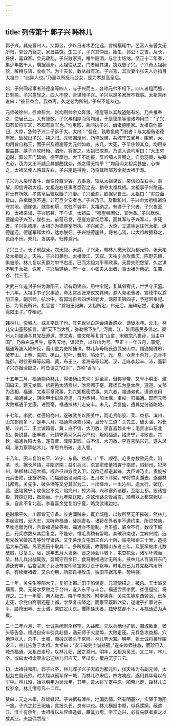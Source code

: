 ```yaml
---
---
---
```

title: 列传第十 郭子兴 韩林儿
---

郭子兴，其先曹州人。父郭公，少以日者术游定远，言祸福辄中。邑富人有瞽女无所归，郭公乃娶之，家日益饶。生三子，子兴其仲出。始生，郭公卜之吉。及长，任侠，喜宾客。会元政乱，子兴散家资，椎牛酾酒，与壮士结纳。至正十二年春，集少年数千人，袭据濠州。太祖往从之。门者疑其谍，执以告子兴。子兴奇太祖状貌，解缚与语，收帐下。为十夫长，数从战有功。子兴喜，其次妻小张夫人亦指目太祖曰：“此异人也。”乃妻以所抚马公女，是为孝慈高皇后。

始，子兴同起事者孙德崖等四人，与子兴而五，各称元帅不相下。四人者粗而戆，日剽掠，子兴意轻之。四人不悦，合谋倾子兴。子兴以是多家居不视事。太祖乘闲说曰：“彼日益合，我益离，久之必为所制。”子兴不能从也。

元师破徐州，徐帅彭大、赵均用帅余众奔濠。德崖等以其故盗魁有名，乃共推奉之，使居己上。大有智数，子兴与相厚而薄均用。于是德崖等谮诸均用曰：“子兴知有彭将军耳，不知有将军也。”均用怒，乘间执子兴，幽诸德崖家。太祖自他部归，大惊，急帅子兴二子诉于大。大曰：“吾在，孰敢鱼肉而翁者１与太祖偕诣德崖家，破械出子兴，挟之归。元师围濠州，乃释故憾，共城守五阅月。围解，大、均用皆自称王，而子兴及德崖等为元帅如故。未几，大死，子早住领其众。均用专狠益甚，挟子兴攻盱眙、泗州，将害之。太祖已取滁，乃遣人说均用曰：“大王穷迫时，郭公开门延纳，德至厚也。大王不能报，反听细人言图之，自剪羽翼，失豪杰心，窃为大王不龋且其部曲犹众，杀之得无悔乎？”均用闻太祖兵甚盛，心惮之，太祖又使人赂其左右，子兴用是得免，乃将其所部万余就太祖于滁。

子兴为人枭悍善斗，而性悻直少容。方事急，辄从太祖谋议，亲信如左右手。事解，即信谗疏太祖。太祖左右任事者悉召之去，稍夺太祖兵柄。太祖事子兴愈谨。将士有所献，孝慈皇后辄以贻子兴妻。子兴至滁，欲据以自王。太祖曰：“滁四面皆山，舟楫商旅不通，非可旦夕安者也。”子兴乃已。及取和州，子兴命太祖统诸将守其地。德崖饥，就食和境，求驻军城中，太祖纳之。有谗于子兴者。子兴夜至和，太祖来谒，子兴怒甚，不与语。太祖曰：“德崖尝困公，宜为备。”子兴默然。德崖闻子兴至，谋引去。前营已发，德崖方留视后军，而其军与子兴军斗，多死者。子兴执德崖，太祖亦为德崖军所执。子兴闻之，大惊，立遣徐达往代太祖，纵德崖还。德崖军释太祖，达亦脱归。子兴憾德崖甚，将甘心焉，以太祖故强释之，邑邑不乐。未几，发病卒，归葬滁州。

子兴三子。长子前战死，次天叙、天爵。子兴死，韩林儿檄天叙为都元帅，张天祐及太祖副之。天祐，子兴妇弟也。太祖渡江，天叙、天祐引兵攻集庆，陈野先叛，俱被杀。林儿复以天爵为中书右丞。已而太祖为平章政事。天爵失职怨望，久之谋不利于太祖，诛死，子兴后遂绝。有一女，小张夫人出者，事太祖为惠妃，生蜀、谷、代三王。

洪武三年追封子兴为滁阳王，诏有司建庙，用中牢祀，复其邻宥氏，世世守王墓。十六年，太祖手书子兴事迹，命太常丞张来仪文其碑。滁人郭老舍者，宣德中以滁阳王亲，朝京师。弘治中，有郭琥自言四世祖老舍，滁阳王第四子，予冠带奉祀。已，为宥氏所讦。礼官言：“滁阳王祀典，太祖所定，曰无后，庙碑昭然，老舍非滁阳王子。”夺奉祀。

韩林儿，栾城人，或言李氏子也。其先世以白莲会烧香惑众，谪徙永年。元末，林儿父山童鼓妖言，谓“天下当大乱，弥勒佛下生”。河南、江、淮间愚民多信之。颍州人刘福通与其党杜遵道、罗文素、盛文郁等复言“山童，宋徽宗八世孙，当主中国”。乃杀白马黑牛，誓告天地，谋起兵，以红巾为号。至正十一年五月，事觉，福通等遽入颍州反，而山童为吏所捕诛。林儿与母杨氏逃武安山中。福通据硃皋，破罗山、上蔡、真阳、确山，犯叶、舞阳，陷汝宁、光、息，众至十余万，元兵不能御。时徐寿辉等起蕲、黄，布王三、孟海马等起湘、汉，芝麻李起丰、沛，而郭子兴亦据濠应之。时皆谓之“红军”，亦称“香军”。

十五年二月，福通物色林儿，得诸砀山夹河；迎至亳，僭称皇帝，又号小明王，建国曰宋，建元龙凤。拆鹿邑太清宫材，治宫阙于亳。尊杨氏为皇太后，遵道、文郁为丞相，福通、文素平章政事，刘六知枢密院事。刘六者，福通弟也。遵道宠用事。福通嫉之，阴命甲士挝杀遵道，自为丞相，加太保，事权一归福通。既而元师大败福通于太康，进围亳，福通挟林儿走安丰。未几，兵复盛，遣其党分道略地。

十七年，李武、崔德陷商州，遂破武关以图关中，而毛贵陷胶、莱、益都、滨州，山东郡邑多下。是年六月，福通帅众攻汴梁，且分军三道：关先生、破头潘、冯长舅、沙刘二、王士诚趋晋、冀；白不信、大刀敖、李喜喜趋关中；毛贵出山东北犯。势锐甚。田丰者，元镇守黄河义兵万户也，叛附福通，陷济宁，寻败走。其秋，福通兵陷大名，遂自曹、濮陷卫辉。白不信、大刀敖、李喜喜陷兴元，遂入凤翔，屡为察罕帖木儿、李思齐所破，走入蜀。

十八年，田丰复陷东平、济宁、东昌、益都、广平、顺德。毛贵亦数败元兵，陷清、沧，据长芦镇，寻陷济南；益引兵北，杀宣慰使董搏霄于南皮，陷蓟州，犯漷州，略柳林以逼大都。顺帝征四方兵入卫，议欲迁都避其锋，大臣谏乃止。贵旋被元兵击败，还据济南。而福通出没河南北，五月攻下汴梁，守将竹贞遁去，遂迎林儿都焉。关先生、破头潘等又分其军为二，一出绛州，一出沁州。逾太行，破辽、潞，遂陷冀宁；攻保定不克，陷完州，掠大同、兴和塞外诸郡，至陷上都，毁诸宫殿，转掠辽阳，抵高丽。十九年陷辽阳，杀懿州路总管吕震。顺帝以上都宫阙尽废，自此不复北巡。李喜喜余党复陷宁夏，略灵武诸边地。

是时承平久，川郡皆无守备。长吏闻贼来，辄弃城遁，以故所至无不摧破。然林儿本起盗贼，无大志，又听命福通，徒拥虚名。诸将在外者率不遵约束，所过焚劫，至啖老弱为粮，且皆福通故等夷，福通亦不能制。兵虽盛，威令不行。数攻下城邑，元兵亦数从其后复之，不能守。惟毛贵稍有智略。其破济南也，立宾兴院，选用元故官姬宗周等分守诸路。又于莱州立屯田三百六十所，每屯相距三十里，造挽运大车百辆，凡官民田十取其二。多所规画，故得据山东者三年。及察罕帖木儿数破贼，尽复关、陇，是年五月大发秦、晋之师会汴城下，屯杏花营，诸军环城而垒。林儿兵出战辄败，婴城守百余日，食将荆福通计无所出，挟林儿从百骑开东门遁还安丰，后宫官属子女及符玺印章宝货尽没于察罕。时毛贵已为其党赵均用所杀，有续继祖者，又杀均用，所部自相攻击。独田丰据东平，势稍强。

二十年，关先生等陷大宁，复犯上都。田丰陷保定，元遣使招之，被杀。王士诚又躏晋、冀。元将孛罗败之于台州，遂入东平与丰合。福通尝责李武、崔德逗挠，将罪之。二十一年夏，两人叛去，降于李思齐。时李喜喜、关先生等东西转战，已多走死，余党自高丽还寇上都，孛罗复击降之。而察罕既取汴梁，遂遣子扩廓讨东平，胁降田丰、王士诚，乘胜定山东。惟陈猱头者，独守益都不下，与福通遥为声援。

二十二年六月，丰、士诚乘闲刺杀察罕，入益都。元以兵柄付扩廓，围城数重，猱头等告急。福通自安丰引兵赴援，遇元师于火星埠，大败走还。元兵急攻益都，穴地道以入，杀丰、士城，而械送猱头于京师，林儿势大窘。明年，张士诚将吕珍围安丰，林儿告急于太祖。太祖曰：“安丰破则士诚益强。”遂亲帅师往救，而珍已入城杀福通。太祖击走珍，以林儿归，居之滁州。明年，太祖为吴王。又二年，林儿卒。或曰太祖命廖永忠迎林儿归应天，至瓜步，覆舟沉于江云。

初，太祖驻和阳，郭子兴卒，林儿牒子兴子天叙为都元帅，张天祐为右副元帅，太祖为左副元帅。时太祖以孤军保一城，而林儿称宋后，四方响应，遂用其年号以令军中。林儿殁，始以明年为吴元年。其年，遣大将军定中原，顺帝北走，距林儿亡仅岁余。林儿僭号凡十二年。

赞曰：元之末季，群雄蜂起。子兴据有濠州，地偏势弱。然有明基业，实肇于滁阳一旅。子兴之封王祀庙，食报久长，良有以也。林儿横据中原，纵兵蹂躏，蔽遮江、淮十有余年。太祖得以从容缔造者，藉其力焉。帝王之兴，必有先驱者资之以成其业，夫岂偶然哉！

